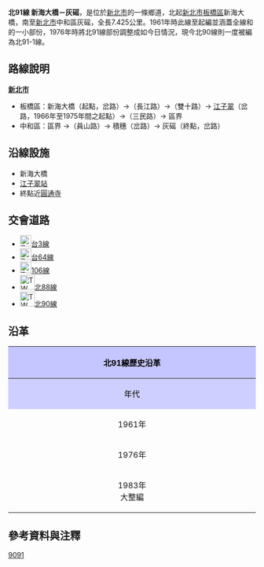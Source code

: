 {{Infobox TwRoad|
|Type=th
|Code=北91線
|Num=tp91
|Level=鄉道
|Name=長江路、雙十路、三民路、員山路
|Length=7.425
|Start=[[新北市|新北市]][[板橋區_(台灣)|板橋區]]新海大橋
|End=新北市[[中和區|中和區]]灰磘{{r|end}}
}}
'''北91線 新海大橋－灰磘'''{{r|end}}，是位於[[新北市|新北市]]的一條鄉道，北起[[新北市|新北市]][[板橋區_(台灣)|板橋區]]新海大橋，南至[[新北市|新北市]]中和區灰磘{{r|end}}，全長7.425公里。{{r|thb}}1961年時此線至{{Jct|country=TWN|PH|3}}起編並涵蓋{{Jct|country=TWN|TRTP|90}}全線和{{Jct|country=TWN|TRTP|99}}的一小部份，1976年時將北91線部份調整成如今日情況，現今北90線則一度被編為北91-1線。

==路線說明==
;'''[[新北市|新北市]]'''
*板橋區：新海大橋（起點，{{Jct|country=TWN|CH|106}}岔路）→（長江路）→（雙十路）→ [[江子翠|江子翠]]（{{Jct|country=TWN|PH|3}}岔路，1966年至1975年間之起點）→（三民路）→ 區界
*中和區：區界 →（員山路）→ 積穗（{{Jct|country=TWN|CH|106}}岔路）→ 灰磘（終點，{{Jct|country=TWN|TRTP|90}}岔路）

==沿線設施==
*新海大橋
*[[江子翠站|江子翠站]]
*終點近[[圓通禪寺|圓通寺]]

==交會道路==
*[[File:TW_PHW3.svg|23px]][[台3線|台3線]]
*[[File:TW_PHW64.svg|23px]][[台64線|台64線]]
*[[File:TW_CHW106.svg|23px]][[縣道106號|106線]]
*[[File:TW_THWtp88.png|30px]][[北88線|北88線]]
*[[File:TW_THWtp90.png|30px]][[北90線|北90線]]

==沿革==
{| class="wikitable" style="width: 100%"
! style="text-align:center; background:#C5C5FF; color:black" colspan=3 align=center | 北91線歷史沿革
|- 
! style="text-align:center; background:#CFCFFF; color:black" width="8%" | 年代 !! style="text-align:center; background:#D3D3FF; color:black" width="46%" | 本編號沿革 !! style="text-align:center; background:#D3D3FF; color:black" width="46%" | 本路線沿革
|- 
! 1961年{{r|gazette}}
| colspan=2 | [[File:TW_THWtp91.png|30px]][[台北縣鄉道列表_(1966年)|北91線]]{{r|tp91_1966}}（[[江子翠|江子翠]]－[[中和區|中和]]間8.072 km）
|-
! 1976年{{r|gazette1976}}
| colspan=2 | 起點延長至新海大橋，長江路與雙十路納編[[File:TW_THWtp91.png|30px]]北91線（共8.050 km）原牛埔－中和路段改編[[北90線#沿革|北91-1線]]和[[File:TW_THWtp89.png|30px]][[台北縣鄉道列表_(1966年)#1976年|北89線]]。
|-
! 1983年<br>大整編
| colspan=2 | [[File:TW_THWtp91.png|30px]]北91線重測里程為7.445 km。路線與里程不變。原北91-1線改編[[File:TW_THWtp90.png|30px]]北90線、[[File:TW_THWtp89.png|30px]]北89線改編[[File:TW_THWtp99.png|30px]]北99線。
|}

==參考資料與注釋==
{{reflist|refs=

<ref name="end">公路總局資料中將本線終點地名作'''牛埔'''，但依實際終點位置應改'''灰磘'''為宜。</ref>

<ref name="thb">[http://spreadsheets.google.com/pub?key=0Avc0r7dng8JrdFF0YmRlSEl1dWhxVmJtR2hwZDFmcFE&gid=0 公路總局最新資料]{{dead link|date=2017年11月 |bot=InternetArchiveBot |fix-attempted=yes }}</ref>

<ref name="gazette">{{cite web|url=http://gaz.ncl.edu.tw/detail.jsp?sysid=E0921514 |title=公告臺灣省縣鄉道及專用公路路線里程-{表}- |accessdate=2010-06-10 |date=1966-08-01 |work=政府公報資訊網 |publisher=臺灣省政府}}</ref>

<ref name="tp91_1966">當時的北91線路線為板橋三民路（文化路起） → 中和員山路 → 圓通路 → 南山路（中和路止）。</ref>

<ref name="gazette1976">{{cite web|url=http://gaz.ncl.edu.tw/detail.jsp?sysid=E0814166 |title=公告「65年度臺灣省公路資料統計表」 |accessdate=2010-08-19 |date=1977-09-09 |work=政府公報資訊網 |publisher=臺灣省政府}}</ref>

}}

{{新北市鄉道}}

[[Category:新北市區道|9091]]